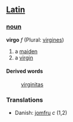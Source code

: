 ==[[Latin]]==
===[[noun]]===
'''virgo''' ''f'' (Plural: [[virgines]])

# a [[maiden]]
# a [[virgin]]
====Derived words====
: [[virginitas]]

===Translations===
*Danish: [[jomfru]] ''c'' (1,2)